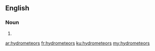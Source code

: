 ==English==

===Noun===
{{head|en|noun plural form}}

# {{plural of|hydrometeor|lang=en}}

[[ar:hydrometeors]]
[[fr:hydrometeors]]
[[ku:hydrometeors]]
[[my:hydrometeors]]